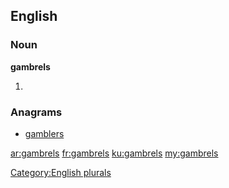 ==English==

===Noun===
'''gambrels'''

# {{plural of|[[gambrel]]}}

===Anagrams===
* [[gamblers#English|gamblers]]

[[Category:English plurals]]

[[ar:gambrels]]
[[fr:gambrels]]
[[ku:gambrels]]
[[my:gambrels]]